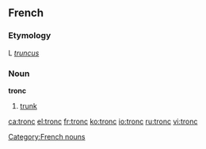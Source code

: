 ==French==
===Etymology===
L ''[[truncus]]''
===Noun===
'''tronc'''

#[[trunk]]

[[Category:French nouns]]

[[ca:tronc]]
[[el:tronc]]
[[fr:tronc]]
[[ko:tronc]]
[[io:tronc]]
[[ru:tronc]]
[[vi:tronc]]